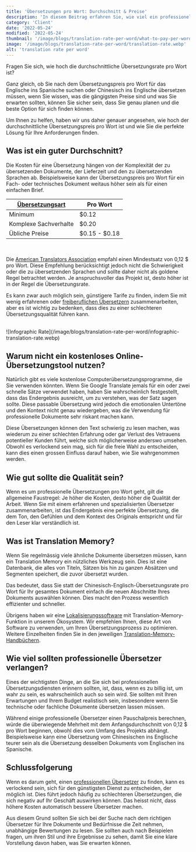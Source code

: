 ```yaml
---
title: 'Übersetzungen pro Wort: Durchschnitt & Preise'
description: 'In diesem Beitrag erfahren Sie, wie viel ein professioneller Übersetzer im Durchschnitt für welche Art von Übersetzungen kostet.'
category: 'Client'
date: '2022-05-24'
modified: '2022-05-24'
thumbnail: '/image/blogs/translation-rate-per-word/what-to-pay-per-word.webp'
image: '/image/blogs/translation-rate-per-word/translation-rate.webp'
alt: 'translation rate per word'
---
```



Fragen Sie sich, wie hoch die durchschnittliche Übersetzungsrate pro Wort ist? 

Ganz gleich, ob Sie nach dem Übersetzungspreis pro Wort für das Englische ins Spanische suchen oder Chinesisch ins Englische übersetzen müssen, wenn Sie wissen, was die gängigsten Preise sind und was Sie erwarten sollten, können Sie sicher sein, dass Sie genau planen und die beste Option für sich finden können.


Um Ihnen zu helfen, haben wir uns daher genauer angesehen, wie hoch der durchschnittliche Übersetzungspreis pro Wort ist und wie Sie die perfekte Lösung für Ihre Anforderungen finden.


## Was ist ein guter Durchschnitt?

Die Kosten für eine Übersetzung hängen von der Komplexität der zu übersetzenden Dokumente, der Lieferzeit und den zu übersetzenden Sprachen ab. Beispielsweise kann der Übersetzungspreis pro Wort für ein Fach- oder technisches Dokument weitaus höher sein als für einen einfachen Brief.

| <a href="/blog/types-of-translation/" title="Übersetzungsart">Übersetzungsart</a>  | Pro Wort        |
|------------------ |---------------  |
| Minimum       | $0.12           |
| Komplexe Sachverhalte    | $0.20           |
| Übliche Preise       | $0.15 - $0.18   |
<br />

Die <a href="https://www.atanet.org/" title="American Translators Association" target="__blank">American Translators Association</a> empfahl einen Mindestsatz von 0,12 $ pro Wort. Diese Empfehlung berücksichtigt jedoch nicht die Schwierigkeit oder die zu übersetzenden Sprachen und sollte daher nicht als goldene Regel betrachtet werden. Je anspruchsvoller das Projekt ist, desto höher ist in der Regel die Übersetzungsrate.

Es kann zwar auch möglich sein, günstigere Tarife zu finden, indem Sie mit wenig erfahrenen oder <a href="/translationjob/" title="freiberuflichen Übersetzern">freiberuflichen Übersetzern</a> zusammenarbeiten, aber es ist wichtig zu bedenken, dass dies zu einer schlechteren Übersetzungsqualität führen kann.

<br />
![Infographic Rate](/image/blogs/translation-rate-per-word/infographic-translation-rate.webp)
<br />

## Warum nicht ein kostenloses Online-Übersetzungstool nutzen?

Natürlich gibt es viele kostenlose Computerübersetzungsprogramme, die Sie verwenden könnten. Wenn Sie Google Translate jemals für ein oder zwei schnelle Sätze verwendet haben, haben Sie wahrscheinlich festgestellt, dass das Endergebnis ausreicht, um zu verstehen, was der Satz sagen sollte. Diese passable Übersetzung wird jedoch die emotionalen Untertöne und den Kontext nicht genau wiedergeben, was die Verwendung für professionelle Dokumente sehr riskant machen kann.

Diese Übersetzungen können den Text schwierig zu lesen machen, was wiederum zu einer schlechten Erfahrung oder gar Verlust des Vetrauens potentieller Kunden führt, welche sich möglicherweise anderswo umsehen. Obwohl es verlockend sein mag, sich für die freie Wahl zu entscheiden, kann dies einen grossen Einfluss darauf haben, wie Sie wahrgenommen werden.



## Wie gut sollte die Qualität sein?
Wenn es um professionelle Übersetzungen pro Wort geht, gilt die allgemeine Faustregel: Je höher die Kosten, desto höher die Qualität der Arbeit. Wenn Sie mit einem erfahrenen und spezialisierten Übersetzer zusammenarbeiten, ist das Endergebnis eine perfekte Übersetzung, die dem Ton, den Gefühlen und dem Kontext des Originals entspricht und für den Leser klar verständlich ist.



## Was ist Translation Memory?

Wenn Sie regelmässig viele ähnliche Dokumente übersetzen müssen, kann ein Translation Memory ein nützliches Werkzeug sein. Dies ist eine Datenbank, die alles von Titeln, Sätzen bis hin zu ganzen Absätzen und Segmenten speichert, die zuvor übersetzt wurden.

Das bedeutet, dass Sie statt der Chinesisch-Englisch-Übersetzungsrate pro Wort für Ihr gesamtes Dokument einfach die neuen Abschnitte Ihres Dokuments auswählen können. Dies macht den Prozess wesentlich effizienter und schneller.


Übrigens haben wir eine <a href="https://locize.com/" target="__blank" title="Lokalisierungssoftware">Lokalisierungssoftware</a> mit Translation-Memory-Funktion in unserem Ökosystem. Wir empfehlen Ihnen, diese Art von Software zu verwenden, um Ihren Übersetzungsprozess zu optimieren. Weitere Einzelheiten finden Sie in den jeweiligen <a href="https://docs.locize.com/whats-inside/translation-memory" target="__blank" title="Translation-Memory-Handbüchern">Translation-Memory-Handbüchern</a>.


## Wie viel sollten professionelle Übersetzer verlangen?

Eines der wichtigsten Dinge, an die Sie sich bei professionellen Übersetzungsdiensten erinnern sollten, ist, dass, wenn es zu billig ist, um wahr zu sein, es wahrscheinlich auch so sein wird. Sie sollten mit Ihren Erwartungen und Ihrem Budget realistisch sein, insbesondere wenn Sie technische oder fachliche Dokumente übersetzen lassen müssen.

Während einige professionelle Übersetzer einen Pauschalpreis berechnen, würde die überwiegende Mehrheit mit dem Anfangsdurchschnitt von 0,12 $ pro Wort beginnen, obwohl dies vom Umfang des Projekts abhängt. Beispielsweise kann eine Übersetzung vom Chinesischen ins Englische teurer sein als die Übersetzung desselben Dokuments vom Englischen ins Spanische.


## Schlussfolgerung
Wenn es darum geht, einen <a href="/translator/" title="professionellen Übersetzer">professionellen Übersetzer</a> zu finden, kann es verlockend sein, sich für den günstigsten Dienst zu entscheiden, der möglich ist. Dies führt jedoch häufig zu schlechteren Übersetzungen, die sich negativ auf Ihr Geschäft auswirken können. Das heisst nicht, dass höhere Kosten automatisch bessere Übersetzer machen.

Aus diesem Grund sollten Sie sich bei der Suche nach dem richtigen Übersetzer für Ihre Dokumente und Bedürfnisse die Zeit nehmen, unabhängige Bewertungen zu lesen. Sie sollten auch nach Beispielen fragen, um ihren Stil und ihre Ergebnisse zu sehen, damit Sie eine klare Vorstellung davon haben, was Sie erwarten können.



